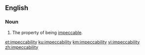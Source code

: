 ==English==

===Noun===
{{en-noun|-}}

# The property of being [[impeccable]].

[[et:impeccability]]
[[ku:impeccability]]
[[km:impeccability]]
[[vi:impeccability]]
[[zh:impeccability]]